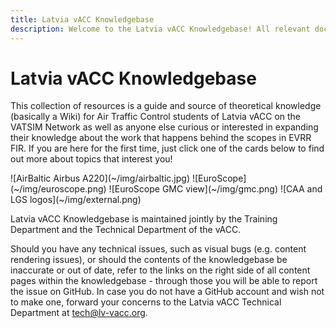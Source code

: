 ```yaml
---
title: Latvia vACC Knowledgebase
description: Welcome to the Latvia vACC Knowledgebase! All relevant documentation, SOPs and training material is available here!
---
```



# Latvia vACC Knowledgebase

This collection of resources is a guide and source of theoretical knowledge (basically a Wiki) for Air Traffic Control students of Latvia vACC on the VATSIM Network as well as anyone else curious or interested in expanding their knowledge about the work that happens behind the scopes in EVRR FIR. If you are here for the first time, just click one of the cards below to find out more about topics that interest you!

<Cards num={2}>
  <Cards.Card title="Basics" icon="" href="/basics" arrow>
    ![AirBaltic Airbus A220](~/img/airbaltic.jpg)
  </Cards.Card>
  <Cards.Card title="Software Guides" icon="" href="/software-guides" arrow>
    ![EuroScope](~/img/euroscope.png)
  </Cards.Card>
</Cards>

<Cards num={2}>
  <Cards.Card title="SOPs" icon="" href="/SOP" arrow>
    ![EuroScope GMC view](~/img/gmc.png)
  </Cards.Card>
  <Cards.Card
    title="External Resources"
    icon=""
    href="/external-resources"
    arrow
  >
    ![CAA and LGS logos](~/img/external.png)
  </Cards.Card>
</Cards>

Latvia vACC Knowledgebase is maintained jointly by the Training Department and the Technical Department of the vACC.

Should you have any technical issues, such as visual bugs (e.g. content rendering issues), or should the contents of the knowledgebase be inaccurate or out of date, refer to the links on the right side of all content pages within the knowledgebase - through those you will be able to report the issue on GitHub. In case you do not have a GitHub account and wish not to make one, forward your concerns to the Latvia vACC Technical Department at tech@lv-vacc.org.
